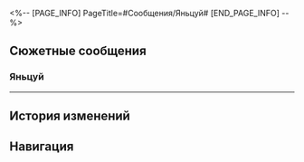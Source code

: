 <%-- [PAGE_INFO]
PageTitle=#Сообщения/Яньцуй#
[END_PAGE_INFO] --%>
{{Сообщение Инфобокс
|id          = 89
|Изображение = НИП Яньцуй Иконка.png
|Тип         = НИП
|Отправитель = Яньцуй
|Описание    = О скидках на групповое питание в лс
|Фракция     = Лофу Сяньчжоу
}}

==Сюжетные сообщения==
===Яньцуй===
{{Сообщения
|условие_получения = 
|текст =
:'''(Первопроходец):''' Яньцуй
:{Выбор} (Рассказать о коробке с едой.)
:'''(Первопроходец):''' Я {{MC|ж=нашла|м=нашёл}} еду, вот координаты. Если у тебя есть время, можно пригласить работника Комиссии по балансу, чтобы он всё проверил.
:'''(Первопроходец):''' Упаковка целая, и я никого подозрительного здесь не вижу. Так странно...
:'''Яньцуй:''' !!!
:'''Яньцуй:''' Я узнала, что произошло. Сотрудники логистической компании только что связались со мной и сказали, что их робоптахи поломались.
:'''Яньцуй:''' Похоже, что никаких воров не было. Я поспешила с выводами.
:'''Яньцуй:''' Прости, что побеспокоила тебя, (Первопроходец). Оставь еду там, где {{MC|ж=нашла|м=нашёл}}. Не хочу засорять улицы испорченными продуктами, специалисты по логистике заберут.
:'''Яньцуй:''' В любом случае большое спасибо.
}}
----

==История изменений==
{{История изменений|2.7}}

==Навигация==
{{Сообщения Навбокс}}